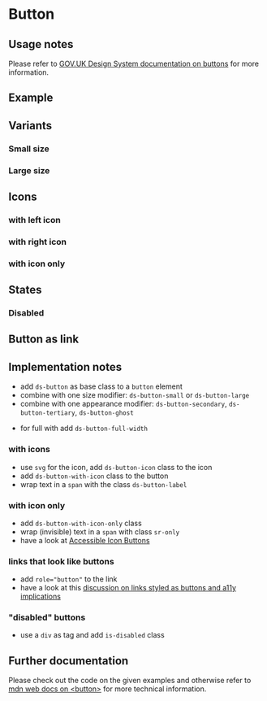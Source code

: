 
<Meta of={ButtonStories} />

# Button

## Usage notes

Please refer to [GOV.UK Design System documentation on
buttons](https://design-system.service.gov.uk/components/button/) for more
information.

## Example

<Canvas of={ButtonStories.Default} />
<Controls of={ButtonStories.Default} />

## Variants

### Small size

<Canvas of={ButtonStories.Small} />

### Large size

<Canvas of={ButtonStories.Large} />

## Icons

### with left icon

<Canvas of={ButtonStories.WithIcon} />

### with right icon

<Canvas of={ButtonStories.WithIconRight} />

### with icon only

<Canvas of={ButtonStories.WithIconOnly} />

## States

### Disabled

<Canvas of={ButtonStories.Disabled} />

## Button as link

<Canvas of={ButtonStories.Link} />

## Implementation notes

- add `ds-button` as base class to a `button` element
- combine with one size modifier: `ds-button-small` or `ds-button-large`
- combine with one appearance modifier: `ds-button-secondary`, `ds-button-tertiary`, `ds-button-ghost`

<Source of={ButtonStories.Large} />

- for full with add `ds-button-full-width`

<Source of={ButtonStories.FullWidth} />

### with icons

- use `svg` for the icon, add `ds-button-icon` class to the icon
- add `ds-button-with-icon` class to the button
- wrap text in a `span` with the class `ds-button-label`

<Source of={ButtonStories.WithIcon} />

### with icon only

- add `ds-button-with-icon-only` class
- wrap (invisible) text in a `span` with class `sr-only`
- have a look at [Accessible Icon Buttons](https://www.sarasoueidan.com/blog/accessible-icon-buttons/)

<Source of={ButtonStories.WithIconOnly} />

### links that look like buttons

- add `role="button"` to the link
- have a look at this [discussion on links styled as buttons and a11y implications](https://github.com/alphagov/govuk_elements/pull/272)

<Source of={ButtonStories.Link} />

### "disabled" buttons

- use a `div` as tag and add `is-disabled` class

<Source of={ButtonStories.Disabled} />

## Further documentation

Please check out the code on the given examples and otherwise
refer to [mdn web docs on \<button\>](https://developer.mozilla.org/en-US/docs/Web/HTML/Element/button)
for more technical information.
